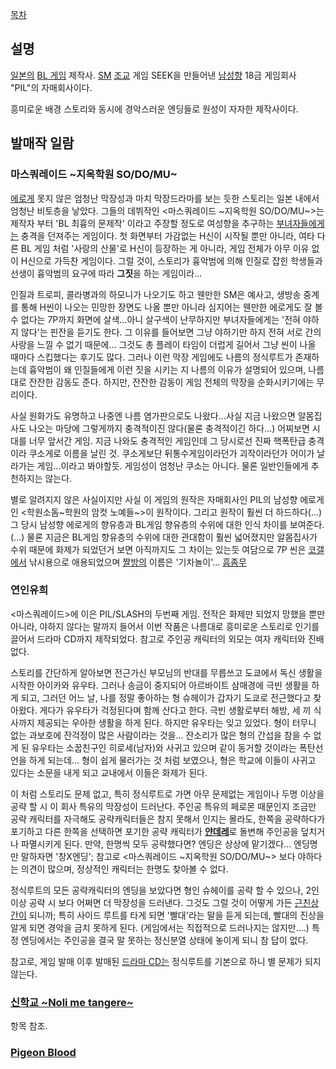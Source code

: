 [[목차]]
== 설명 ==
[[일본]]의 [[BL 게임]] 제작사. [[SM]] [[조교]] 게임 SEEK을 만들어낸 [[남성향]] 18금 게임회사 "PIL"의 자매회사이다.

흥미로운 배경 스토리와 동시에 경악스러운 엔딩들로 원성이 자자한 제작사이다.

== 발매작 일람 ==
=== 마스쿼레이드 ~지옥학원 SO/DO/MU~ ===
[[에로게]] 못지 않은 엄청난 막장성과 마치 막장드라마를 보는 듯한 스토리는 일본 내에서 엄청난 비토층을 낳았다. 그들의 데뷔작인 <마스쿼레이드 ~지옥학원 SO/DO/MU~>는 제작자 부터 'BL 최흉의 문제작' 이라고 주장할 정도로 여성향을 추구하는 [[부녀자]]들에게는 충격을 던져주는 게임이다. 첫 화면부터 가감없는 H신이 시작될 뿐만 아니라, 여타 다른 BL 게임 처럼 '사랑의 산물'로 H신이 등장하는 게 아니라, 게임 전체가 아무 이유 없이 H신으로 가득찬 게임이다. 그럴 것이, 스토리가 흉악범에 의해 인질로 잡힌 학생들과 선생이 흉악범의 요구에 따라 '''그짓'''을 하는 게임이라…

인질과 트로피, 콜라병과의 하모니가 나오기도 하고 웬만한 SM은 예사고, 생방송 중계를 통해 H씬이 나오는 민망한 장면도 나올 뿐만 아니라 심지어는 웬만한 에로게도 잘 볼 수 없다는 7P까지 화면에 살색…아니 살구색이 난무하지만 부녀자들에게는 '전혀 야하지 않다'는 핀잔을 듣기도 한다. 그 이유를 들어보면 그냥 야하기만 하지 전혀 서로 간의 사랑을 느낄 수 없기 때문에... 그것도 총 플레이 타임이 더럽게 길어서 그냥 씬이 나올 때마다 스킵했다는 후기도 많다. 그러나 이런 막장 게임에도 나름의 정식루트가 존재하는데 흉악범이 왜 인질들에게 이런 짓을 시키는 지 나름의 이유가 설명되어 있으며, 나름대로 잔잔한 감동도 준다. 하지만, 잔잔한 감동이 게임 전체의 막장을 순화시키기에는 무리이다.

사실 원화가도 유명하고 나중엔 나름 염가판으로도 나왔다...사실 지금 나왔으면 알몸집사도 나오는 마당에 그렇게까지 충격적이진 않다(물론 충격적이긴 하다...) 어찌보면 시대를 너무 앞서간 게임. 지금 나와도 충격적인 게임인데 그 당시로선 진짜 핵폭탄급 충격이라 쿠소게로 이름을 날린 것. 쿠소게보단 뒤통수게임이라던가 괴작이라던가 어이가 날라가는 게임...이라고 봐야할듯. 게임성이 엄청난 쿠소는 아니다. 물론 일반인들에게 추천하지는 않는다. 

별로 알려지지 않은 사실이지만 사실 이 게임의 원작은 자매회사인 PIL의 남성향 에로게인 <학원소돔~학원의 암컷 노예들~>이 원작이다. 그리고 원작이 훨씬 더 하드하다(...) 그 당시 남성향 에로게의 향유층과 BL게임 향유층의 수위에 대한 인식 차이를 보여준다.(...) 물론 지금은 BL게임 향유층의 수위에 대한 관대함이 훨씬 넓어졌지만 알몸집사가 수위 때문에 화제가 되었던거 보면 아직까지도 그 차이는 있는듯
여담으로 7P 씬은 [[코갤]]에서 낚시용으로 애용되었으며 [[짤방]]의 이름은 '기차놀이'… [[흠좀무]]

=== 연인유희 ===
<마스쿼레이드>에 이은 PIL/SLASH의 두번째 게임. 전작은 화제만 되었지 망했을 뿐만 아니라, 야하지 않다는 말까지 들어서 이번 작품은 나름대로 흥미로운 스토리로 인기를 끌어서 드라마 CD까지 제작되었다. 참고로 주인공 캐릭터의 외모는 여자 캐릭터와 진배없다. 

스토리를 간단하게 알아보면 전근가신 부모님의 반대를 무릅쓰고 도쿄에서 독신 생활을 시작한 아이카와 유우타. 그러나 송금이 중지되어 아르바이트 삼매경에 극빈 생활을 하게 되고, 그러던 어느 날, 나를 정말 좋아하는 형 슈헤이가 갑자기 도쿄로 전근했다고 찾아왔다. 게다가 유우타가 걱정된다며 함께 산다고 한다. 극빈 생활로부터 해방, 세 끼 식사까지 제공되는 우아한 생활을 하게 된다. 하지만 유우타는 잊고 있었다. 형이 터무니 없는 과보호에 잔걱정이 많은 사람이라는 것을... 잔소리가 많은 형의 간섭을 참을 수 없게 된 유우타는 소꿉친구인 히로세(남자)와 사귀고 있으며 같이 동거할 것이라는 폭탄선언을 하게 되는데... 형이 쉽게 물러가는 것 처럼 보였으나, 형은 학교에 이들이 사귀고 있다는 소문을 내게 되고 교내에서 이들은 화제가 된다.

이 처럼 스토리도 문제 없고, 특히 정식루트로 가면 아무 문제없는 게임이나 두명 이상을 공략 할 시 이 회사 특유의 막장성이 드러난다.  주인공 특유의 페로몬 때문인지 조금만 공략 캐릭터를 자극해도 공략캐릭터들은 참지 못해서 인지는 몰라도, 한쪽을 공략하다가 포기하고 다른 한쪽을 선택하면 포기한 공략 캐릭터가 '''[[얀데레]]'''로 돌변해 주인공을 덮치거나 파멸시키게 된다. 만약, 한명씩 모두 공략했다면? 엔딩은 상상에 맡기겠다... 엔딩명만 말하자면 '창X엔딩'; 참고로 <마스쿼레이드 ~지옥학원 SO/DO/MU~> 보다 야하다는 의견이 많으며, 정상적인 캐릭터는 한명도 찾아볼 수 없다.  

정식루트의 모든 공략캐릭터의 엔딩을 보았다면 형인 슈헤이를 공략 할 수 있으나, 2인 이상 공략 시 보다 어쩌면 더 막장성을 드러낸다. 그것도 그럴 것이 어떻게 가든 [[근친상간]]이 되니까; 특히 사이드 루트를 타게 되면 '빨대'라는 말을 듣게 되는데, 빨대의 진상을 알게 되면 경악을 금치 못하게 된다. (게임에서는 직접적으로 드러나지는 않지만....) 특정 엔딩에서는 주인공을 결국 말 못하는 정신분열 상태에 놓이게 되니 참 답이 없다.

참고로, 게임 발매 이후 발매된 [[드라마 CD]]는 정식루트를 기본으로 하니 별 문제가 되지 않는다. 

=== [[신학교 ~Noli me tangere~]] ===
항목 참조.


=== [[Pigeon Blood]] ===
